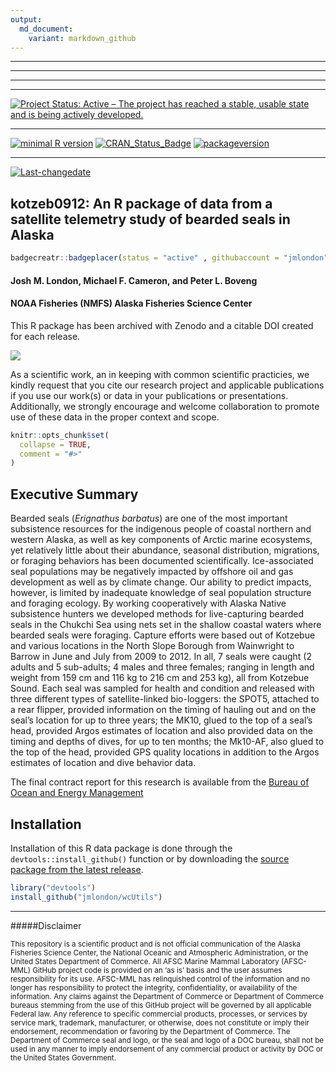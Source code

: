 ```yaml
---
output:
  md_document:
    variant: markdown_github
---
```

 
---
 
 
---
 
 
---
 
 
---
 
[![Project Status: Active – The project has reached a stable, usable state and is being actively developed.](http://www.repostatus.org/badges/latest/active.svg)](http://www.repostatus.org/#active)
 
---
 
[![minimal R version](https://img.shields.io/badge/R%3E%3D-3.1.1-6666ff.svg)](https://cran.r-project.org/)
[![CRAN_Status_Badge](http://www.r-pkg.org/badges/version/kotzeb0912)](https://cran.r-project.org/package=kotzeb0912)
[![packageversion](https://img.shields.io/badge/Package%20version-1.0-orange.svg?style=flat-square)](commits/master)
 
---
 
[![Last-changedate](https://img.shields.io/badge/last%20change-`r gsub('-', '--', Sys.Date())`-yellowgreen.svg)](/commits/master)

## kotzeb0912: An R package of data from a satellite telemetry study of bearded seals in Alaska

```r
badgecreatr::badgeplacer(status = "active" , githubaccount = "jmlondon",githubrepo = "kotzeb0912")
```

#### Josh M. London, Michael F. Cameron, and Peter L. Boveng
#### NOAA Fisheries (NMFS) Alaska Fisheries Science Center

This R package has been archived with Zenodo and a citable DOI created for each release.

<a href="https://zenodo.org/badge/latestdoi/22898/jmlondon/kotzeb0912"><img src="https://zenodo.org/badge/22898/jmlondon/kotzeb0912.svg"></a>

As a scientific work, an in keeping with common scientific practicies, we kindly request that you cite our research project and applicable publications if you use our work(s) or data in your publications or presentations. Additionally, we strongly encourage and welcome collaboration to promote use of these data in the proper context and scope.

```r
knitr::opts_chunk$set(
  collapse = TRUE,
  comment = "#>"
)
```

## Executive Summary

Bearded seals (_Erignathus barbatus_) are one of the most important subsistence
resources for the indigenous people of coastal northern and western Alaska, as
well as key components of Arctic marine ecosystems, yet relatively little about
their abundance, seasonal distribution, migrations, or foraging behaviors has
been documented scientifically. Ice-associated seal populations may be
negatively impacted by offshore oil and gas development as well as by climate
change. Our ability to predict impacts, however, is limited by inadequate
knowledge of seal population structure and foraging ecology. By working
cooperatively with Alaska Native subsistence hunters we developed methods for
live-capturing bearded seals in the Chukchi Sea using nets set in the shallow
coastal waters where bearded seals were foraging.  Capture efforts were based
out of Kotzebue and various locations in the North Slope Borough from Wainwright
to Barrow in June and July from 2009 to 2012.  In all, 7 seals were caught (2
adults and 5 sub-adults; 4 males and three females; ranging in length and weight
from 159 cm and 116 kg to 216 cm and 253 kg), all from Kotzebue Sound.  Each
seal was sampled for health and condition and released with three different types
of satellite-linked bio-loggers: the SPOT5, attached
to a rear flipper, provided information on the timing of hauling out and on the
seal’s location for up to three years; the MK10, glued to the top of a
seal’s head, provided Argos estimates of location and also provided
data on the timing and depths of dives, for up to ten months; the Mk10-AF, also
glued to the top of the head, provided GPS quality locations in addition to the
Argos estimates of location and dive behavior data.

The final contract report for this research is available from the [Bureau of
Ocean and Energy Management](http://www.boem.gov/BOEM-Newsroom/Library/Publications/2013/BOEM_2013_001150_pdf.aspx)

## Installation

Installation of this R data package is done through the `devtools::install_github()`
function or by downloading the [source package from the latest release](https://github.com/jmlondon/kotzeb0912/releases).

```r
library("devtools")
install_github("jmlondon/wcUtils")
```

*************************************************

#####Disclaimer

<sub>This repository is a scientific product and is not official communication of the Alaska Fisheries Science Center, the National Oceanic and Atmospheric Administration, or the United States Department of Commerce. All AFSC Marine Mammal Laboratory (AFSC-MML) GitHub project code is provided on an ‘as is’ basis and the user assumes responsibility for its use. AFSC-MML has relinquished control of the information and no longer has responsibility to protect the integrity, confidentiality, or availability of the information. Any claims against the Department of Commerce or Department of Commerce bureaus stemming from the use of this GitHub project will be governed by all applicable Federal law. Any reference to specific commercial products, processes, or services by service mark, trademark, manufacturer, or otherwise, does not constitute or imply their endorsement, recommendation or favoring by the Department of Commerce. The Department of Commerce seal and logo, or the seal and logo of a DOC bureau, shall not be used in any manner to imply endorsement of any commercial product or activity by DOC or the United States Government.</sub>

